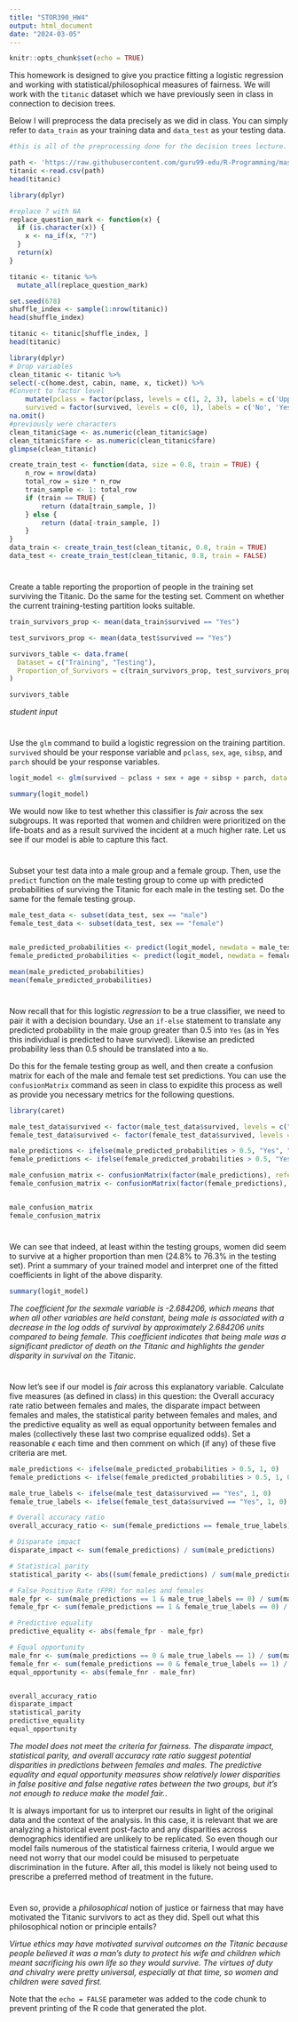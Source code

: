---
title: "STOR390_HW4"
output: html_document
date: "2024-03-05"
---

```{r setup, include=FALSE}
knitr::opts_chunk$set(echo = TRUE)
```

This homework is designed to give you practice fitting a logistic regression and working with statistical/philosophical measures of fairness.  We will work with the `titanic` dataset which we have previously seen in class in connection to decision trees.  

Below I will preprocess the data precisely as we did in class.  You can simply refer to `data_train` as your training data and `data_test` as your testing data.  




```{r}

#this is all of the preprocessing done for the decision trees lecture.  

path <- 'https://raw.githubusercontent.com/guru99-edu/R-Programming/master/titanic_data.csv'
titanic <-read.csv(path)
head(titanic)

library(dplyr)

#replace ? with NA
replace_question_mark <- function(x) {
  if (is.character(x)) {
    x <- na_if(x, "?")
  }
  return(x)
}

titanic <- titanic %>%
  mutate_all(replace_question_mark)

set.seed(678)
shuffle_index <- sample(1:nrow(titanic))
head(shuffle_index)

titanic <- titanic[shuffle_index, ]
head(titanic)

library(dplyr)
# Drop variables
clean_titanic <- titanic %>%
select(-c(home.dest, cabin, name, x, ticket)) %>% 
#Convert to factor level
    mutate(pclass = factor(pclass, levels = c(1, 2, 3), labels = c('Upper', 'Middle', 'Lower')),
    survived = factor(survived, levels = c(0, 1), labels = c('No', 'Yes'))) %>%
na.omit()
#previously were characters
clean_titanic$age <- as.numeric(clean_titanic$age)
clean_titanic$fare <- as.numeric(clean_titanic$fare)
glimpse(clean_titanic)

create_train_test <- function(data, size = 0.8, train = TRUE) {
    n_row = nrow(data)
    total_row = size * n_row
    train_sample <- 1: total_row
    if (train == TRUE) {
        return (data[train_sample, ])
    } else {
        return (data[-train_sample, ])
    }
}
data_train <- create_train_test(clean_titanic, 0.8, train = TRUE)
data_test <- create_train_test(clean_titanic, 0.8, train = FALSE)

```

#
Create a table reporting the proportion of people in the training set surviving the Titanic.  Do the same for the testing set.  Comment on whether the current training-testing partition looks suitable.  

```{r}

train_survivors_prop <- mean(data_train$survived == "Yes")

test_survivors_prop <- mean(data_test$survived == "Yes")

survivors_table <- data.frame(
  Dataset = c("Training", "Testing"),
  Proportion_of_Survivors = c(train_survivors_prop, test_survivors_prop)
)

survivors_table
```

*student input*

#
Use the `glm` command to build a logistic regression on the training partition.  `survived` should be your response variable and `pclass`, `sex`, `age`, `sibsp`, and `parch` should be your response variables.  

```{r}

logit_model <- glm(survived ~ pclass + sex + age + sibsp + parch, data = data_train, family = binomial)

summary(logit_model)

```

We would now like to test whether this classifier is *fair* across the sex subgroups.  It was reported that women and children were prioritized on the life-boats and as a result survived the incident at a much higher rate.  Let us see if our model is able to capture this fact.  

# 

Subset your test data into a male group and a female group.  Then, use the `predict` function on the male testing group to come up with predicted probabilities of surviving the Titanic for each male in the testing set.  Do the same for the female testing group.  

```{r}

male_test_data <- subset(data_test, sex == "male")
female_test_data <- subset(data_test, sex == "female")


male_predicted_probabilities <- predict(logit_model, newdata = male_test_data, type = "response")
female_predicted_probabilities <- predict(logit_model, newdata = female_test_data, type = "response")

mean(male_predicted_probabilities)
mean(female_predicted_probabilities)

```

# 

Now recall that for this logistic *regression* to be a true classifier, we need to pair it with a decision boundary.  Use an `if-else` statement to translate any predicted probability in the male group greater than $0.5$ into `Yes` (as in Yes this individual is predicted to have survived).  Likewise an predicted probability less than $0.5$ should be translated into a `No`.  

Do this for the female testing group as well, and then create a confusion matrix for each of the male and female test set predictions.  You can use the `confusionMatrix` command as seen in class to expidite this process as well as provide you necessary metrics for the following questions.  

```{r}
library(caret)

male_test_data$survived <- factor(male_test_data$survived, levels = c("No", "Yes"))
female_test_data$survived <- factor(female_test_data$survived, levels = c("No", "Yes"))

male_predictions <- ifelse(male_predicted_probabilities > 0.5, "Yes", "No")
female_predictions <- ifelse(female_predicted_probabilities > 0.5, "Yes", "No")

male_confusion_matrix <- confusionMatrix(factor(male_predictions), reference = male_test_data$survived)
female_confusion_matrix <- confusionMatrix(factor(female_predictions), reference = female_test_data$survived)


male_confusion_matrix
female_confusion_matrix

```

#
We can see that indeed, at least within the testing groups, women did seem to survive at a higher proportion than men (24.8\% to 76.3\% in the testing set).  Print a summary of your trained model and interpret one of the fitted coefficients in light of the above disparity.  

```{r}
summary(logit_model)
```

*The coefficient for the sexmale variable is -2.684206, which means that when all other variables are held constant, being male is associated with a decrease in the log odds of survival by approximately 2.684206 units compared to being female. This coefficient indicates that being male was a significant predictor of death on the Titanic and highlights the gender disparity in survival on the Titanic. * 


#

Now let's see if our model is *fair* across this explanatory variable.  Calculate five measures (as defined in class) in this question: the Overall accuracy rate ratio between females and males, the disparate impact between females and males, the statistical parity between females and males, and the predictive equality as well as equal opportunity between females and males (collectively these last two comprise equalized odds).  Set a reasonable $\epsilon$ each time and then comment on which (if any) of these five criteria are met.  


```{r}

male_predictions <- ifelse(male_predicted_probabilities > 0.5, 1, 0)
female_predictions <- ifelse(female_predicted_probabilities > 0.5, 1, 0)

male_true_labels <- ifelse(male_test_data$survived == "Yes", 1, 0)
female_true_labels <- ifelse(female_test_data$survived == "Yes", 1, 0)

# Overall accuracy ratio
overall_accuracy_ratio <- sum(female_predictions == female_true_labels) / sum(male_predictions == male_true_labels)

# Disparate impact
disparate_impact <- sum(female_predictions) / sum(male_predictions)

# Statistical parity
statistical_parity <- abs((sum(female_predictions) / sum(male_predictions)) - 1)

# False Positive Rate (FPR) for males and females
male_fpr <- sum(male_predictions == 1 & male_true_labels == 0) / sum(male_true_labels == 0)
female_fpr <- sum(female_predictions == 1 & female_true_labels == 0) / sum(female_true_labels == 0)

# Predictive equality
predictive_equality <- abs(female_fpr - male_fpr)

# Equal opportunity
male_fnr <- sum(male_predictions == 0 & male_true_labels == 1) / sum(male_true_labels == 1)
female_fnr <- sum(female_predictions == 0 & female_true_labels == 1) / sum(female_true_labels == 1)
equal_opportunity <- abs(female_fnr - male_fnr)


overall_accuracy_ratio
disparate_impact
statistical_parity
predictive_equality
equal_opportunity


```

*The model does not meet the criteria for fairness. The disparate impact, statistical parity, and overall accuracy rate ratio suggest potential disparities in predictions between females and males. The predictive equality and equal opportunity measures show relatively lower disparities in false positive and false negative rates between the two groups, but it's not enough to reduce make the model fair.*.  

It is always important for us to interpret our results in light of the original data and the context of the analysis.  In this case, it is relevant that we are analyzing a historical event post-facto and any disparities across demographics identified are unlikely to be replicated.  So even though our model fails numerous of the statistical fairness criteria, I would argue we need not worry that our model could be misused to perpetuate discrimination in the future.  After all, this model is likely not being used to prescribe a preferred method of treatment in the future.  


#

Even so, provide a *philosophical* notion of justice or fairness that may have motivated the Titanic survivors to act as they did. Spell out what this philosophical notion or principle entails?

*Virtue ethics may have motivated survival outcomes on the Titanic because people believed it was a man's duty to protect his wife and children which meant sacrificing his own life so they would survive. The virtues of duty and chivalry were pretty universal, especially at that time, so women and children were saved first.* 


Note that the `echo = FALSE` parameter was added to the code chunk to prevent printing of the R code that generated the plot.
